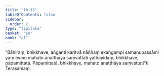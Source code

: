 ```yaml
---
title: "10.13"
tableOfContents: false
sidebar:
  order: 2
type: "tipitaka"
basket: "su"
book: "a1"
---
```



<DynamicBreadcrumb />

<Division number="110" book="a1">

<Paragraph number="215" book="a1">
“Bāhiraṃ, bhikkhave, aṅganti karitvā nāññaṃ ekaṅgampi samanupassāmi yaṃ evaṃ mahato anatthāya saṃvattati yathayidaṃ, bhikkhave, pāpamittatā. Pāpamittatā, bhikkhave, mahato anatthāya saṃvattatī”ti.

</Paragraph>
</Division>

<Paragraph number="216" type="center" book="a1">
Terasamaṃ.
</Paragraph>